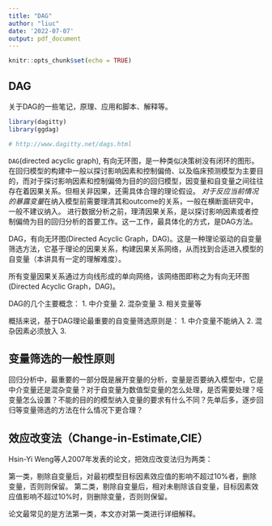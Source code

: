 ```yaml
---
title: "DAG"
author: "liuc"
date: '2022-07-07'
output: pdf_document
---
```


```r
knitr::opts_chunk$set(echo = TRUE)
```

## DAG
关于DAG的一些笔记，原理、应用和脚本、解释等。


```r
library(dagitty)
library(ggdag)

# http://www.dagitty.net/dags.html
```


`DAG`(directed acyclic graph), 有向无环图，是一种类似决策树没有闭环的图形。
在回归模型的构建中一般以探讨影响因素和控制偏倚、以及临床预测模型为主要目的，而对于探讨影响因素和控制偏倚为目的的回归模型，因变量和自变量之间往往存在着因果关系。但相关非因果，还需具体合理的理论假设。
*对于反应当前情况的暴露变量*在纳入模型前需要理清其和outcome的关系，一般在横断面研究中，一般不建议纳入。
进行数据分析之前，理清因果关系，是以探讨影响因素或者控制偏倚为目的回归分析的首要工作。这一工作，最具体化的方式，是DAG方法。

DAG，有向无环图(Directed Acyclic Graph，DAG)。这是一种理论驱动的自变量筛选方法，它基于理论的因果关系，构建因果关系网络，从而找到合适进入模型的自变量（本讲具有一定的理解难度）。

所有变量因果关系通过方向线形成的单向网络，该网络图即称之为有向无环图(Directed Acyclic Graph，DAG)。


DAG的几个主要概念：
1. 中介变量
2. 混杂变量
3. 相关变量等


概括来说，基于DAG理论最重要的自变量筛选原则是：
1. 中介变量不能纳入
2. 混杂因素必须放入
3. 



## 变量筛选的一般性原则

回归分析中，最重要的一部分既是展开变量的分析，变量是否要纳入模型中，它是中介变量还是混杂变量？对于自变量为数值型变量的怎么处理，是否需要处理？哑变量怎么设置？不能的目的的模型纳入变量的要求有什么不同？先单后多，逐步回归等变量筛选的方法在什么情况下更合理？





## 效应改变法（Change-in-Estimate,CIE）
Hsin-Yi Weng等人2007年发表的论文，把效应改变法归为两类：

第一类，剔除自变量后，对最初模型目标因素效应值的影响不超过10%者，删除变量，否则则保留。
第二类，剔除自变量后，相对未剔除该自变量，目标因素效应值影响不超过10%时，则删除变量，否则则保留。

论文最常见的是方法第一类，本文亦对第一类进行详细解释。



